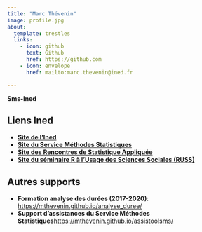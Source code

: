 ```yaml
---
title: "Marc Thévenin"
image: profile.jpg
about:
  template: trestles
  links:
    - icon: github
      text: Github
      href: https://github.com
    - icon: envelope
      href: mailto:marc.thevenin@ined.fr  

---
```



**Sms-Ined**  

::: {.callout-note icon="false"}
## Liens Ined
-   [**Site de l'Ined**](https://www.ined.fr)
-   [**Site du Service Méthodes Statistiques**](https://sms.site.ined.fr)
-   [**Site des Rencontres de Statistique Appliquée**](https://statapp.site.ined.fr/)
-   [**Site du séminaire R à l'Usage des Sciences Sociales (RUSS)**](https://russ.site.ined.fr)
:::



::: {.callout-note icon="false"}
## Autres supports

-   **Formation analyse des durées (2017-2020)**: <https://mthevenin.github.io/analyse_duree/>
-   **Support d'assistances du Service Méthodes Statistiques**<https://mthevenin.github.io/assistoolsms/> 
:::

